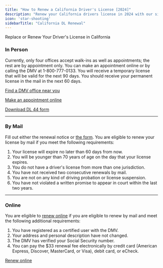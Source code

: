 ```yaml
---
title: "How to Renew a California Driver's License [2024]"
description: "Renew your California drivers license in 2024 with our simple, step-by-step guide. Find all the necessary requirements, forms, fees, and online renewal options to ensure a hassle-free experience. Stay legal and avoid fines - start your renewal process now!"
icon: 'star-shooting'
sidebarTitle: "California DL Renewal"
---
```


Replace or Renew Your Driver's License in California

### In Person

Currently, only four offices accept walk-ins as well as appointments; the rest are by appointment only. You can make an appointment online or by calling the DMV at 1-800-777-0133. You will receive a temporary license that will be valid for the next 90 days. You should receive your permanent license in the mail in the next 60 days.

[Find a DMV office near you](https://driving-tests.org/dmv-near-me/)

[Make an appointment online](https://www.dmv.ca.gov/portal/dmv/detail/portal/foa/welcome)

[Download DL 44 form](https://www.dmv.ca.gov/portal/dmv/?1dmy&urile=wcm:path:/dmv_content_en/dmv/forms/dl/dl44)

---

### By Mail

Fill out either the renewal notice or [the form](https://www.dmv.ca.gov/portal/wcm/connect/817d879a-e709-45a1-9503-57622ec808b4/dl410.pdf?MOD=AJPERES). You are eligible to renew your license by mail if you meet the following requirements:
1. Your license will expire no later than 60 days from now.
2. You will be younger than 70 years of age on the day that your license expires.
3. You do not have a driver's license from more than one jurisdiction.
4. You have not received two consecutive renewals by mail.
5. You are not on any kind of driving probation or license suspension.
6. You have not violated a written promise to appear in court within the last two years.

---

### Online

You are eligible to [renew online](https://www.dmv.ca.gov/portal/dmv/detail/online/dlrbi/dl_top2) if you are eligible to renew by mail and meet the following additional requirements:
1. You have registered as a certified user with the DMV.
2. Your address and personal description have not changed.
3. The DMV has verified your Social Security number.
4. You can pay the $33 renewal fee electronically by credit card (American Express, Discover, MasterCard, or Visa), debit card, or eCheck.

[Renew online](https://www.dmv.ca.gov/portal/dmv/detail/online/dlrbi/dl_top2)